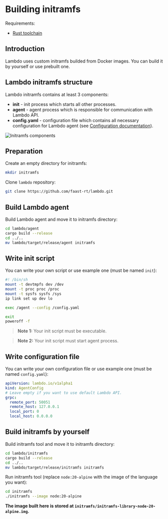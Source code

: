 
# Building initramfs

Requirements:

- [Rust toolchain](https://www.rust-lang.org/fr/learn/get-started)

## Introduction

Lambdo uses custom initramfs builded from Docker images. You can build it by
yourself or use prebuilt one.

## Lambdo initramfs structure

Lambdo initramfs contains at least 3 components:

- **init** - init process which starts all other processes.
- **agent** - agent process which is responsible for communication with Lambdo
  API.
- **config.yaml** - configuration file which contains all necessary
  configuration for Lambdo agent (see
  [Configuration documentation](/docs/reference/configuration)).

<div className="col-span-2 flex items-center justify-center py-2">
  <Image
    src={InitramfsComponentsImage}
    alt="Initramfs components"
    width={500}
    height={500}
  />
</div>

## Preparation

Create an empty directory for initramfs:

```bash copy
mkdir initramfs
```

Clone `lambdo` repository:

```bash copy
git clone https://github.com/faast-rt/lambdo.git
```

## Build Lambdo agent

Build Lambdo agent and move it to initramfs directory:

```bash copy
cd lambdo/agent
cargo build --release
cd ../..
mv lambdo/target/release/agent initramfs
```

## Write init script

You can write your own script or use example one (must be named `init`):

```bash copy filename="initramfs/init"
#! /bin/sh
mount -t devtmpfs dev /dev
mount -t proc proc /proc
mount -t sysfs sysfs /sys
ip link set up dev lo

exec /agent --config /config.yaml

exit
poweroff -f
```

> **Note 1:** Your init script must be executable.

> **Note 2:** Your init script must start agent process.

## Write configuration file

You can write your own configuration file or use example one (must be named
`config.yaml`):

```yaml copy filename="initramfs/config.yaml"
apiVersion: lambdo.io/v1alpha1
kind: AgentConfig
# Leave empty if you want to use default Lambdo API.
grpc:
  remote_port: 50051
  remote_host: 127.0.0.1
  local_port: 0
  local_host: 0.0.0.0
```

## Build initramfs by yourself

Build initramfs tool and move it to initramfs directory:

```bash copy
cd lambdo/initramfs
cargo build --release
cd ../..
mv lambdo/target/release/initramfs initramfs
```

Run initramfs tool (replace `node:20-alpine` with the image of the language you
want):

```bash copy
cd initramfs
./initramfs --image node:20-alpine
```

**The image built here is stored at
`initramfs/initramfs-library-node-20-alpine.img`.**
